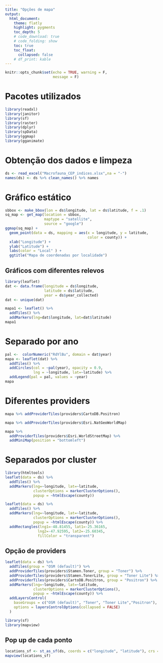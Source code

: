 ```yaml
---
title: "Opções de mapa"
output:
  html_document:
    theme: flatly
    highlight: pygments
    toc_depth: 5
    # code_download: true
    # code_folding: show
    toc: true
    toc_float:
      collapsed: false
    # df_print: kable
---
```


```r
knitr::opts_chunk$set(echo = TRUE, warning = F,
                      message = F)
```


# Pacotes utilizados
```r
library(readxl)
library(janitor)
library(sf)
library(raster)
library(dplyr)
library(spData)
library(ggmap)
library(gganimate)
```

# Obtenção dos dados e limpeza
```r
ds <- read_excel("Macrofauna_CEP_indices.xlsx",na = "-")
names(ds) <- ds %>% clean_names() %>% names
```

# Gráfico estático 
```r
sbbox <- make_bbox(lon = ds$longitude, lat = ds$latitude, f = .1)
sq_map <- get_map(location = sbbox, 
                  maptype = "satellite", 
                  source = "google")
ggmap(sq_map) + 
  geom_point(data = ds, mapping = aes(x = longitude, y = latitude, 
                                      color = county)) + 
  xlab("Longitude") + 
  ylab("Latitude") + 
  labs(color = "Local" ) + 
  ggtitle("Mapa de coordenadas por localidade")

```


## Gráficos com diferentes relevos
```r
library(leaflet)
dat <- data.frame(longitude = ds$longitude,
                  latitude = ds$latitude,
                  year = ds$year_collected)
dat <- unique(dat)

mapa1 <- leaflet() %>%
  addTiles() %>% 
  addMarkers(lng=dat$longitude, lat=dat$latitude)
mapa1
```

# Separado por ano
```r
pal <-  colorNumeric("RdYlBu", domain = dat$year)
mapa <- leaflet(dat) %>%
  addTiles() %>%  
  addCircles(col = ~pal(year), opacity = 0.9,
             lng = ~longitude, lat=~latitude) %>% 
  addLegend(pal = pal, values = ~year) 
mapa
```

# Diferentes providers
```r
mapa %>% addProviderTiles(providers$CartoDB.Positron)

mapa %>% addProviderTiles(providers$Esri.NatGeoWorldMap)
```


```r
mapa %>% 
  addProviderTiles(providers$Esri.WorldStreetMap) %>%
  addMiniMap(position = "bottomleft")
```

# Separados por cluster
```r
library(htmltools)
leaflet(data = ds) %>%
  addTiles() %>%  
  addMarkers(lng=~longitude, lat=~latitude,
             clusterOptions = markerClusterOptions(),
             popup = ~htmlEscape(county))
```


```r
leaflet(data = ds) %>%
  addTiles() %>%  
  addMarkers(lng=~longitude, lat=~latitude,
             clusterOptions = markerClusterOptions(),
             popup = ~htmlEscape(county)) %>% 
  addRectangles(lng1=-48.81455, lat1=-25.36165,
               lng2=-47.92595, lat2=-25.60345,
               fillColor = "transparent")
```

## Opção de providers
```r
leaflet(data = ds) %>%
  addTiles(group = "OSM (default)") %>%
  addProviderTiles(providers$Stamen.Toner, group = "Toner") %>%
  addProviderTiles(providers$Stamen.TonerLite, group = "Toner Lite") %>%
  addProviderTiles(providers$CartoDB.Positron, group = "Positron") %>%
  addMarkers(lng=~longitude, lat=~latitude,
             clusterOptions = markerClusterOptions(),
             popup = ~htmlEscape(county)) %>% 
  addLayersControl(
    baseGroups = c("OSM (default)", "Toner", "Toner Lite","Positron"),
    options = layersControlOptions(collapsed = FALSE)
  )
```


```r
library(sf)
library(mapview)
```

## Pop up de cada ponto
```r
locations_sf <- st_as_sf(ds, coords = c("longitude", "latitude"), crs = 4326)
mapview(locations_sf)
```







